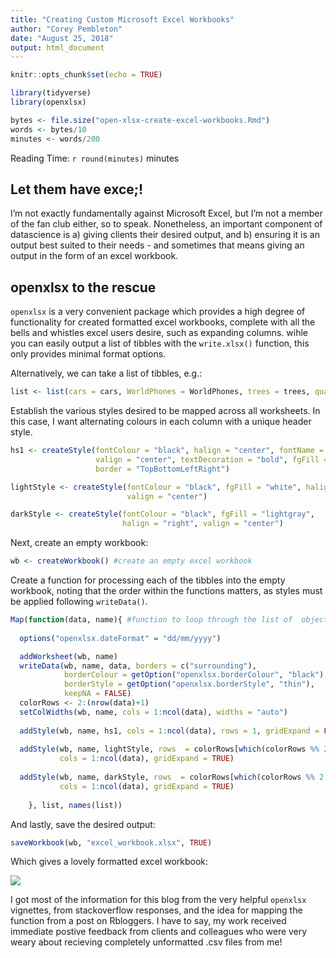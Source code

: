 ```yaml
---
title: "Creating Custom Microsoft Excel Workbooks"
author: "Corey Pembleton"
date: "August 25, 2018"
output: html_document
---
```


```r
knitr::opts_chunk$set(echo = TRUE)

library(tidyverse)
library(openxlsx)

bytes <- file.size("open-xlsx-create-excel-workbooks.Rmd")
words <- bytes/10
minutes <- words/200

```
Reading Time: `r round(minutes)` minutes  

## Let them have exce;!

I'm not exactly fundamentally against Microsoft Excel, but I'm not a member of the fan club either, so to speak. Nonetheless, an important component of datascience is a) giving clients their desired output, and b) ensuring it is an output best suited to their needs - and sometimes that means giving an output in the form of an excel workbook. 

## openxlsx to the rescue

```openxlsx``` is a very convenient package which provides a high degree of functionality for created formatted excel workbooks, complete with all the bells and whistles excel users desire, such as expanding columns. wihle you can easily output a list of tibbles with  the ```write.xlsx()``` function, this only provides minimal format options. 

Alternatively, we can take a list of tibbles, e.g.:

```r
list <- list(cars = cars, WorldPhones = WorldPhones, trees = trees, quakes = quakes)
```

Establish the various styles desired to be mapped across all worksheets. In this case, I want alternating colours in each column with a unique header style.

```r
hs1 <- createStyle(fontColour = "black", halign = "center", fontName = "Arial",
                   valign = "center", textDecoration = "bold", fgFill = "white",
                   border = "TopBottomLeftRight")

lightStyle <- createStyle(fontColour = "black", fgFill = "white", halign = "right",
                          valign = "center")

darkStyle <- createStyle(fontColour = "black", fgFill = "lightgray", 
                         halign = "right", valign = "center")
```

Next, create an empty workbook:

```r
wb <- createWorkbook() #create an empty excel workbook
```

Create a function for processing each of the tibbles into the empty workbook, noting that the order within the functions matters, as styles must be applied following ```writeData()```.

```r
Map(function(data, name){ #function to loop through the list of  objects and apply same formatting
  
  options("openxlsx.dateFormat" = "dd/mm/yyyy")

  addWorksheet(wb, name)
  writeData(wb, name, data, borders = c("surrounding"),
            borderColour = getOption("openxlsx.borderColour", "black"),
            borderStyle = getOption("openxlsx.borderStyle", "thin"),
            keepNA = FALSE)
  colorRows <- 2:(nrow(data)+1)
  setColWidths(wb, name, cols = 1:ncol(data), widths = "auto")
  
  addStyle(wb, name, hs1, cols = 1:ncol(data), rows = 1, gridExpand = FALSE)
  
  addStyle(wb, name, lightStyle, rows  = colorRows[which(colorRows %% 2 == 0)],
           cols = 1:ncol(data), gridExpand = TRUE)
  
  addStyle(wb, name, darkStyle, rows  = colorRows[which(colorRows %% 2 == 1)],
           cols = 1:ncol(data), gridExpand = TRUE)
  
    }, list, names(list))

```

And lastly, save the desired output:

```r
saveWorkbook(wb, "excel_workbook.xlsx", TRUE)
```

Which gives a lovely formatted excel workbook:

![](/img/open-xlsx-example.png)

I got most of the information for this blog from the very helpful ```openxlsx``` vignettes, from stackoverflow responses, and the idea for mapping the function from a post on Rbloggers. I have to say, my work received immediate postive feedback from clients and colleagues who were very weary about recieving completely unformatted .csv files from me! 







